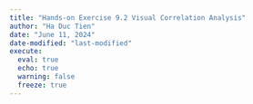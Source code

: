 ```yaml
---
title: "Hands-on Exercise 9.2 Visual Correlation Analysis"
author: "Ha Duc Tien"
date: "June 11, 2024"
date-modified: "last-modified"
execute: 
  eval: true
  echo: true
  warning: false
  freeze: true
---
```


